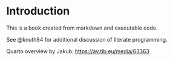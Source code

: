 # Introduction

This is a book created from markdown and executable code.

See @knuth84 for additional discussion of literate programming.

Quarto overview by Jakub: <https://av.tib.eu/media/63363>